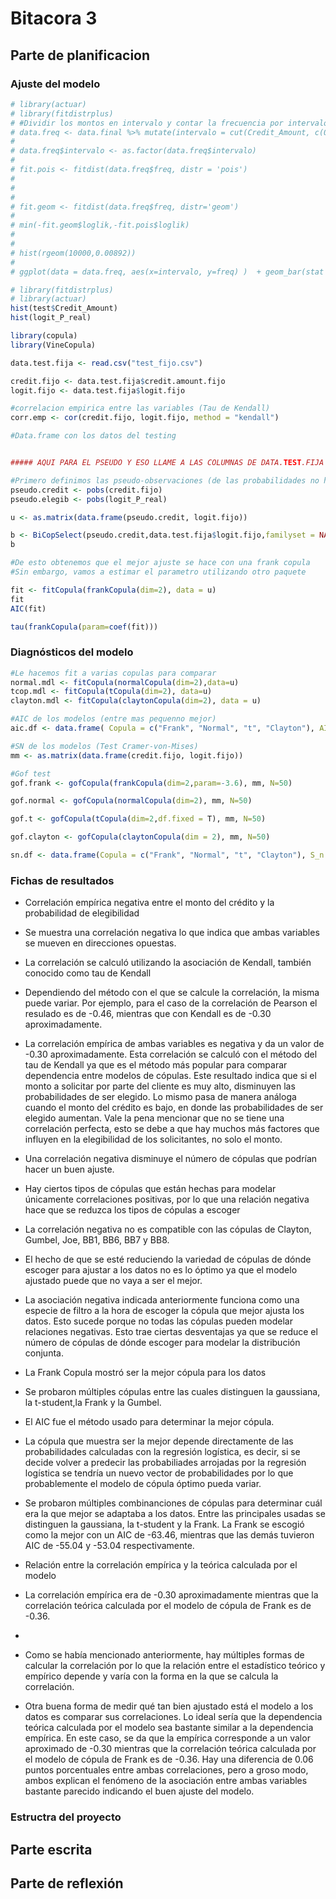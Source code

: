 # Bitacora 3

## Parte de planificacion

### Ajuste del modelo




```r
# library(actuar)
# library(fitdistrplus)
# #Dividir los montos en intervalo y contar la frecuencia por intervalo
# data.freq <- data.final %>% mutate(intervalo = cut(Credit_Amount, c(0,seq(2000,20000, by=2000)), dig.lab = 5,labels = c("0-2000","2000-4000","4000-6000","6000-8000","8000-10000","10000-12000","12000-14000","14000-16000","16000-18000","18000-20000") )) %>% group_by(intervalo) %>% summarise(freq = n())
# 
# data.freq$intervalo <- as.factor(data.freq$intervalo)
# 
# fit.pois <- fitdist(data.freq$freq, distr = 'pois')
# 
# 
# 
# fit.geom <- fitdist(data.freq$freq, distr='geom')
# 
# min(-fit.geom$loglik,-fit.pois$loglik)
# 
# 
# hist(rgeom(10000,0.00892))
# 
# ggplot(data = data.freq, aes(x=intervalo, y=freq) )  + geom_bar(stat = "identity")

```
```r
# library(fitdistrplus)
# library(actuar)
hist(test$Credit_Amount)
hist(logit_P_real)

```


```r
library(copula)
library(VineCopula)

data.test.fija <- read.csv("test_fijo.csv")

credit.fijo <- data.test.fija$credit.amount.fijo
logit.fijo <- data.test.fija$logit.fijo

#correlacion empirica entre las variables (Tau de Kendall)
corr.emp <- cor(credit.fijo, logit.fijo, method = "kendall")

#Data.frame con los datos del testing


##### AQUI PARA EL PSEUDO Y ESO LLAME A LAS COLUMNAS DE DATA.TEST.FIJA

#Primero definimos las pseudo-observaciones (de las probabilidades no hace falta pues ya estan entre 0 y 1)
pseudo.credit <- pobs(credit.fijo)
pseudo.elegib <- pobs(logit_P_real)

u <- as.matrix(data.frame(pseudo.credit, logit.fijo))

b <- BiCopSelect(pseudo.credit,data.test.fija$logit.fijo,familyset = NA)
b

#De esto obtenemos que el mejor ajuste se hace con una frank copula
#Sin embargo, vamos a estimar el parametro utilizando otro paquete

fit <- fitCopula(frankCopula(dim=2), data = u)
fit
AIC(fit)

tau(frankCopula(param=coef(fit)))

```




### Diagnósticos del modelo



```r
#Le hacemos fit a varias copulas para comparar
normal.mdl <- fitCopula(normalCopula(dim=2),data=u)
tcop.mdl <- fitCopula(tCopula(dim=2), data=u)
clayton.mdl <- fitCopula(claytonCopula(dim=2), data = u)

#AIC de los modelos (entre mas pequenno mejor)
aic.df <- data.frame( Copula = c("Frank", "Normal", "t", "Clayton"), AIC = c(AIC(fit), AIC(normal.mdl), AIC(tcop.mdl), AIC(clayton.mdl))  )

#SN de los modelos (Test Cramer-von-Mises)
mm <- as.matrix(data.frame(credit.fijo, logit.fijo))

#Gof test
gof.frank <- gofCopula(frankCopula(dim=2,param=-3.6), mm, N=50)

gof.normal <- gofCopula(normalCopula(dim=2), mm, N=50)

gof.t <- gofCopula(tCopula(dim=2,df.fixed = T), mm, N=50) 

gof.clayton <- gofCopula(claytonCopula(dim = 2), mm, N=50)

sn.df <- data.frame(Copula = c("Frank", "Normal", "t", "Clayton"), S_n  = c(gof.frank$statistic, gof.normal$statistic, gof.t$statistic, gof.clayton$statistic))
```



### Fichas de resultados

\textbf{Hallazgo \# 1}


- \textbf{Nombre del hallazgo:} Correlación empírica negativa entre el monto del crédito y la probabilidad de elegibilidad

- \textbf{Resumen en una oración:} Se muestra una correlación negativa lo que indica que ambas variables se mueven en direcciones opuestas. 

- \textbf{Principal característica:} La correlación se calculó utilizando la asociación de Kendall, también conocido como tau de Kendall

- \textbf{Problemas con el tema:} Dependiendo del método con el que se calcule la correlación, la misma puede variar. Por ejemplo, para el caso de la correlación de Pearson el resulado es de -0.46, mientras que con Kendall es de -0.30 aproximadamente. 

- \textbf{Resumen en un párrafo:} La correlación empírica de ambas variables es negativa y da un valor de -0.30 aproximadamente. Esta correlación se calculó con el método del tau de Kendall ya que es el método más popular para comparar dependencia entre modelos de cópulas. Este resultado indica que si el monto a solicitar por parte del cliente es muy alto, disminuyen las probabilidades de ser elegido. Lo mismo pasa de manera análoga cuando el monto del crédito es bajo, en donde las probabilidades de ser elegido aumentan. Vale la pena mencionar que no se tiene una correlación perfecta, esto se debe a que hay muchos más factores que influyen en la elegibilidad de los solicitantes, no solo el monto. 

\noindent\rule{14cm}{0.4pt}

\textbf{Hallazgo \# 2}


- \textbf{Nombre del hallazgo:} Una correlación negativa disminuye el número de cópulas que podrían hacer un buen ajuste. 

- \textbf{Resumen en una oración:} Hay ciertos tipos de cópulas que están hechas para modelar únicamente correlaciones positivas, por lo que una relación negativa hace que se reduzca los tipos de cópulas a escoger

- \textbf{Principal característica:} La correlación negativa no es compatible con las cópulas de Clayton, Gumbel, Joe, BB1, BB6, BB7 y BB8. 

- \textbf{Problemas con el tema:} El hecho de que se esté reduciendo la variedad de cópulas de dónde escoger para ajustar a los datos no es lo óptimo ya que el modelo ajustado puede que no vaya a ser el mejor. 

- \textbf{Resumen en un párrafo:} La asociación negativa indicada anteriormente funciona como una especie de filtro a la hora de escoger la cópula que mejor ajusta los datos. Esto sucede porque no todas las cópulas pueden modelar relaciones negativas. Esto trae ciertas desventajas ya que se reduce el número de cópulas de dónde escoger para modelar la distribución conjunta.  

\noindent\rule{14cm}{0.4pt}

\textbf{Hallazgo \# 3}


- \textbf{Nombre del hallazgo:} La Frank Copula mostró ser la mejor cópula para los datos

- \textbf{Resumen en una oración:} Se probaron múltiples cópulas entre las cuales distinguen la gaussiana, la t-student,la Frank y la Gumbel.  

- \textbf{Principal característica:} El AIC fue el método usado para determinar la mejor cópula. 

- \textbf{Problemas con el tema:} La cópula que muestra ser la mejor depende directamente de las probabilidades calculadas con la regresión logística, es decir, si se decide volver a predecir las probabiliades arrojadas por la regresión logística se tendría un nuevo vector de probabilidades por lo que probablemente el modelo de cópula óptimo pueda variar. 

- \textbf{Resumen en un párrafo:} Se probaron múltiples combinanciones de cópulas para determinar cuál era la que mejor se adaptaba a los datos. Entre las principales usadas se distinguen la gaussiana, la t-student y la Frank. La Frank se escogió como la mejor con un AIC de -63.46, mientras que las demás tuvieron AIC de -55.04 y -53.04 respectivamente. 

\noindent\rule{14cm}{0.4pt}

\textbf{Hallazgo \# 4}


- \textbf{Nombre del hallazgo:} Relación entre la correlación empírica y la teórica calculada por el modelo   

- \textbf{Resumen en una oración:} La correlación empírica era de -0.30 aproximadamente mientras que la correlación teórica calculada por el modelo de cópula de Frank es de -0.36. 

- \textbf{Principal característica:} 

- \textbf{Problemas con el tema:} Como se había mencionado anteriormente, hay múltiples formas de calcular la correlación por lo que la relación entre el estadístico teórico y empírico depende y varía con la forma en la que se calcula la correlación. 

- \textbf{Resumen en un párrafo:} Otra buena forma de medir qué tan bien ajustado está el modelo a los datos es comparar sus correlaciones. Lo ideal sería que la dependencia teórica calculada por el modelo sea bastante similar a la dependencia empírica. En este caso, se da que la empírica corresponde a un valor aproximado de -0.30 mientras que la correlación teórica calculada por el modelo de cópula de Frank es de -0.36. Hay una diferencia de 0.06 puntos porcentuales entre ambas correlaciones, pero a groso modo, ambos explican el fenómeno de la asociación entre ambas variables bastante parecido indicando el buen ajuste del modelo.   

\noindent\rule{14cm}{0.4pt}



### Estructra del proyecto





## Parte escrita



## Parte de reflexión